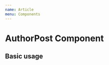 ```yaml
---
name: Article
menu: Components
---
```



# AuthorPost Component
<Props of={Article} />

## Basic usage

<Playground>
    <Article
        title="Title"
        content="Lorem, ipsum dolor sit amet consectetur adipisicing elit. Repellendus, provident tempora? Voluptas temporibus, cumque ipsam, non, quos nam dignissimos aspernatur ullam inventore minus accusantium."
    />
</Playground>
